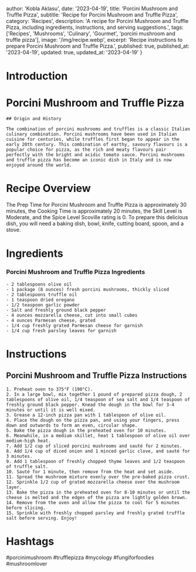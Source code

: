 
  author: 'Kobla Aklasu',
  date: '2023-04-19',
  title: 'Porcini Mushroom and Truffle Pizza',
  subtitle: 'Recipe for Porcini Mushroom and Truffle Pizza',
  category: 'Recipes',
  description: 'A recipe for Porcini Mushroom and Truffle Pizza, including ingredients, instructions, and serving suggestions.',
  tags: ['Recipes', 'Mushrooms', 'Culinary', 'Gourmet', 'porcini mushroom and truffle pizza'],
  image: '/img/recipe.webp',
  excerpt: 'Recipe instructions to prepare Porcini Mushroom and Truffle Pizza.',
  published: true,
  published_at: '2023-04-19',
  updated: true,
  updated_at: '2023-04-19'
}


  # Introduction

# Porcini Mushroom and Truffle Pizza
    
    ## Origin and History
    
    The combination of porcini mushrooms and truffles is a classic Italian culinary combination. Porcini mushrooms have been used in Italian cuisine for centuries, while truffles first began to appear in the early 20th century. This combination of earthy, savoury flavours is a popular choice for pizza, as the rich and meaty flavours pair perfectly with the bright and acidic tomato sauce. Porcini mushrooms and truffle pizza has become an iconic dish in Italy and is now enjoyed around the world.

# Recipe Overview

The Prep Time for Porcini Mushroom and Truffle Pizza is approximately 30 minutes, the Cooking Time is approximately 20 minutes, the Skill Level is Moderate, and the Spice Level Scoville rating is 0. To prepare this delicious dish, you will need a baking dish, bowl, knife, cutting board, spoon, and a stove.

# Ingredients

### Porcini Mushroom and Truffle Pizza Ingredients
    
    - 2 tablespoons olive oil
    - 1 package (8 ounces) fresh porcini mushrooms, thickly sliced
    - 2 tablespoons truffle oil
    - 1 teaspoon dried oregano
    - 1/2 teaspoon garlic powder
    - Salt and freshly ground black pepper
    - 4 ounces mozzarella cheese, cut into small cubes
    - 4 ounces Parmesan cheese, grated
    - 1/4 cup freshly grated Parmesan cheese for garnish
    - 1/4 cup fresh parsley leaves for garnish

# Instructions

## Porcini Mushroom and Truffle Pizza Instructions
    
    1. Preheat oven to 375°F (190°C).
    2. In a large bowl, mix together 1 pound of prepared pizza dough, 2 tablespoons of olive oil, 1/4 teaspoon of sea salt and 1/4 teaspoon of freshly ground black pepper. Knead the dough in the bowl for 3-4 minutes or until it is well mixed.
    3. Grease a 12-inch pizza pan with 1 tablespoon of olive oil.
    4. Place the dough on the pizza pan, and using your fingers, press down and outwards to form an even, circular shape.
    5. Bake the pizza dough in the preheated oven for 10 minutes.
    6. Meanwhile, in a medium skillet, heat 1 tablespoon of olive oil over medium-high heat.
    7. Add 1/2 cup of sliced porcini mushrooms and sauté for 2 minutes.
    8. Add 1/4 cup of diced onion and 1 minced garlic clove, and sauté for 3 minutes.
    9. Add 1 tablespoon of freshly chopped thyme leaves and 1/2 teaspoon of truffle salt.
    10. Sauté for 1 minute, then remove from the heat and set aside.
    11. Spread the mushroom mixture evenly over the pre-baked pizza crust.
    12. Sprinkle 1/2 cup of grated mozzarella cheese over the mushroom layer.
    13. Bake the pizza in the preheated oven for 8-10 minutes or until the cheese is melted and the edges of the pizza are lightly golden brown.
    14. Remove from the oven and allow the pizza to cool for 5 minutes before slicing.
    15. Sprinkle with freshly chopped parsley and freshly grated truffle salt before serving. Enjoy!

# Hashtags

#porcinimushroom #trufflepizza #mycology #fungiforfoodies #mushroomlover



